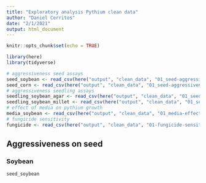 ```yaml
---
title: "Exploratory analysis Pythium clean data"
author: "Daniel Cerritos"
date: "2/1/2021"
output: html_document
---
```


```r
knitr::opts_chunk$set(echo = TRUE)
```

```r
library(here)
library(tidyverse)
```

```r
# aggressiveness seed assays
seed_soybean <- read_csv(here("output", "clean_data", "01_seed-aggressiveness-soybean_clean-data.csv"))
seed_corn <- read_csv(here("output", "clean_data", "01_seed-aggressiveness-corn_clean-data.csv"))
# aggressiveness seedling assays
seedling_soybean_agar <- read_csv(here("output", "clean_data", "01_seedling-aggressiveness-soybean-agar_clean-data.csv"))
seedling_soybean_millet <- read_csv(here("output", "clean_data", "01_seedling-aggressiveness-soybean-agar_clean-data.csv"))
# effect of media on pythium growth 
media_soybean <- read_csv(here("output", "clean_data", "01_media-effect-pythium-aggressiveness.csv"))
# fungicide sensitivity
fungicide <- read_csv(here("output", "clean_data", "01-fungicide-sensitivty_clean-data.csv"))

```


## Aggressiveness on seed

### Soybean

```r
seed_soybean
```

